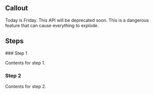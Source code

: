 
## Callout
<Callout type="info" emoji="ℹ️">
  Today is Friday.
</Callout>

<Callout type="warning" emoji="⚠️">
  This API will be deprecated soon.
</Callout>

<Callout type="error" emoji="️🚫">
  This is a dangerous feature that can cause everything to explode.
</Callout>

## Steps
<Steps>
### Step 1
 
Contents for step 1.
 
### Step 2
 
Contents for step 2.
</Steps>